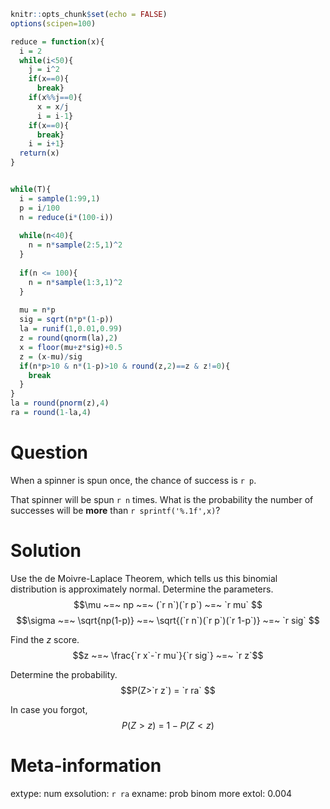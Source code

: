 ```r
knitr::opts_chunk$set(echo = FALSE)
options(scipen=100)

reduce = function(x){
  i = 2
  while(i<50){
    j = i^2 
    if(x==0){
      break}
    if(x%%j==0){
      x = x/j
      i = i-1}
    if(x==0){
      break}
    i = i+1}
  return(x)
}


while(T){
  i = sample(1:99,1)
  p = i/100
  n = reduce(i*(100-i))
  
  while(n<40){
    n = n*sample(2:5,1)^2
  }
  
  if(n <= 100){
    n = n*sample(1:3,1)^2
  }
  
  mu = n*p
  sig = sqrt(n*p*(1-p))
  la = runif(1,0.01,0.99)
  z = round(qnorm(la),2)
  x = floor(mu+z*sig)+0.5
  z = (x-mu)/sig
  if(n*p>10 & n*(1-p)>10 & round(z,2)==z & z!=0){
    break
  }
}
la = round(pnorm(z),4)
ra = round(1-la,4)
```

Question
========

When a spinner is spun once, the chance of success is `r p`.

That spinner will be spun `r n` times. What is the probability the number of successes will be **more** than `r sprintf('%.1f',x)`?


Solution
========

Use the de Moivre-Laplace Theorem, which tells us this binomial distribution is approximately normal. Determine the parameters.
$$\mu ~=~ np ~=~ (`r n`)(`r p`) ~=~ `r mu` $$
$$\sigma ~=~ \sqrt{np(1-p)} ~=~ \sqrt{(`r n`)(`r p`)(`r 1-p`)} ~=~ `r sig` $$

Find the $z$ score.
$$z ~=~ \frac{`r x`-`r mu`}{`r sig`} ~=~ `r z`$$

Determine the probability.
$$P(Z>`r z`) = `r ra` $$

In case you forgot,
$$P(Z > z) ~=~ 1 - P(Z<z)$$



Meta-information
================
extype: num
exsolution: `r ra`
exname: prob binom more
extol: 0.004
